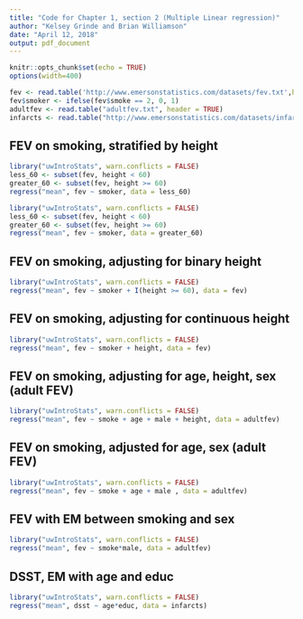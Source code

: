 ```yaml
---
title: "Code for Chapter 1, section 2 (Multiple Linear regression)"
author: "Kelsey Grinde and Brian Williamson"
date: "April 12, 2018"
output: pdf_document
---
```


```r
knitr::opts_chunk$set(echo = TRUE)
options(width=400)
```

```r
fev <- read.table('http://www.emersonstatistics.com/datasets/fev.txt',header=T)
fev$smoker <- ifelse(fev$smoke == 2, 0, 1)
adultfev <- read.table("adultfev.txt", header = TRUE)
infarcts <- read.table("http://www.emersonstatistics.com/datasets/infarcts.txt", header = TRUE)
```

## FEV on smoking, stratified by height
```r
library("uwIntroStats", warn.conflicts = FALSE)
less_60 <- subset(fev, height < 60)
greater_60 <- subset(fev, height >= 60)
regress("mean", fev ~ smoker, data = less_60)
```
\newpage
```r
library("uwIntroStats", warn.conflicts = FALSE)
less_60 <- subset(fev, height < 60)
greater_60 <- subset(fev, height >= 60)
regress("mean", fev ~ smoker, data = greater_60)
```

\newpage

## FEV on smoking, adjusting for binary height
```r
library("uwIntroStats", warn.conflicts = FALSE)
regress("mean", fev ~ smoker + I(height >= 60), data = fev)
```

\newpage

## FEV on smoking, adjusting for continuous height
```r
library("uwIntroStats", warn.conflicts = FALSE)
regress("mean", fev ~ smoker + height, data = fev)
```

\newpage

## FEV on smoking, adjusting for age, height, sex (adult FEV)
```r
library("uwIntroStats", warn.conflicts = FALSE)
regress("mean", fev ~ smoke + age + male + height, data = adultfev)
```

\newpage

## FEV on smoking, adjusted for age, sex (adult FEV)
```r
library("uwIntroStats", warn.conflicts = FALSE)
regress("mean", fev ~ smoke + age + male , data = adultfev)
```

\newpage

## FEV with EM between smoking and sex
```r
library("uwIntroStats", warn.conflicts = FALSE)
regress("mean", fev ~ smoke*male, data = adultfev)
```

\newpage

## DSST, EM with age and educ
```r
library("uwIntroStats", warn.conflicts = FALSE)
regress("mean", dsst ~ age*educ, data = infarcts)
```